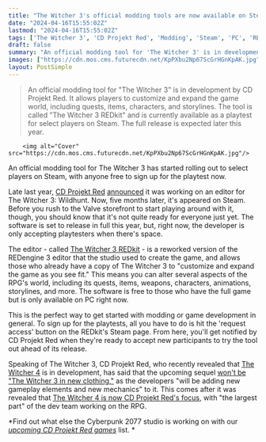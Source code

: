 ```yaml
---
title: "The Witcher 3's official modding tools are now available on Steam - but only for a select few"
date: "2024-04-16T15:55:02Z"
lastmod: "2024-04-16T15:55:02Z"
tags: ['The Witcher 3', 'CD Projekt Red', 'Modding', 'Steam', 'PC', 'REDkit', 'REDengine 3', 'RPG', 'Game Development']
draft: false
summary: "An official modding tool for 'The Witcher 3' is in development by CD Projekt Red. It allows players to customize and expand the game world, including quests, items, characters, and storylines. The tool is called 'The Witcher 3 REDkit' and is currently available as a playtest for select players on Steam. The full release is expected later this year."
images: ["https://cdn.mos.cms.futurecdn.net/KpPXbu2Np67ScGrHGnKpAK.jpg"]
layout: PostSimple
---
```

> An official modding tool for "The Witcher 3" is in development by CD Projekt Red. It allows players to customize and expand the game world, including quests, items, characters, and storylines. The tool is called "The Witcher 3 REDkit" and is currently available as a playtest for select players on Steam. The full release is expected later this year.


        <img alt="Cover" src="https://cdn.mos.cms.futurecdn.net/KpPXbu2Np67ScGrHGnKpAK.jpg"/>
        
An official modding tool for The Witcher 3 has started rolling out to select players on Steam, with anyone free to sign up for the playtest now. 

Late last year, [CD Projekt Red](https://www.gamesradar.com/uk/tag/cd-projekt-red/) [<u>announced</u>](https://forums.cdprojektred.com/index.php?threads/were-working-on-an-editor-for-the-witcher-3-wild-hunt.11124736/) it was working on an editor for The Witcher 3: Wildhunt. Now, five months later, it's appeared on Steam. Before you rush to the Valve storefront to start playing around with it, though, you should know that it's not quite ready for everyone just yet. The software is set to release in full this year, but, right now, the developer is only accepting playtesters when there's space.

The editor - called [<u>The Witcher 3 REDkit</u>](https://store.steampowered.com/app/2684660/The_Witcher_3_REDkit/) - is a reworked version of the REDengine 3 editor that the studio used to create the game, and allows those who already have a copy of The Witcher 3 to "customize and expand the game as you see fit." This means you can alter several aspects of the RPG's world, including its quests, items, weapons, characters, animations, storylines, and more. The software is free to those who have the full game but is only available on PC right now. 

This is the perfect way to get started with modding or game development in general. To sign up for the playtests, all you have to do is hit the 'request access' button on the REDkit's Steam page. From here, you'll get notified by CD Projekt Red when they're ready to accept new participants to try the tool out ahead of its release. 

Speaking of The Witcher 3, CD Projekt Red, who recently revealed that [<u>The Witcher 4</u>](https://www.gamesradar.com/the-witcher-4-release-date/) is in development, has said that the upcoming sequel [<u>won't be "The Witcher 3 in new clothing,"</u>](https://www.gamesradar.com/the-witcher-4-wont-be-the-witcher-3-in-new-clothing-cdpr-says-we-will-be-adding-new-gameplay-elements-and-new-mechanics-to-the-rpg/) as the developers "will be adding new gameplay elements and new mechanics" to it. This comes after it was revealed that [<u>The Witcher 4 is now CD Projekt Red's focus</u>](https://www.gamesradar.com/the-witcher-4-is-now-cd-projekt-reds-focus-with-the-largest-part-of-the-dev-team-working-on-the-rpg/), with "the largest part" of the dev team working on the RPG.

*Find out what else the Cyberpunk 2077 studio is working on with our *[<u><em>upcoming CD Projekt Red games</em></u>](https://www.gamesradar.com/upcoming-cd-projekt-red-games/)* list. * 
        